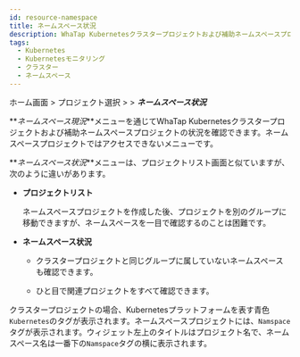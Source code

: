```yaml
---
id: resource-namespace
title: ネームスペース状況
description: WhaTap Kubernetesクラスタープロジェクトおよび補助ネームスペースプロジェクトの状況を確認できます。
tags:
  - Kubernetes
  - Kubernetesモニタリング
  - クラスター
  - ネームスペース
---
```


ホーム画面 > プロジェクト選択 > <Cmdname sid="cluster" className="uitext" /> > **_ネームスペース状況_**

**_ネームスペース現況_**メニューを通じてWhaTap Kubernetesクラスタープロジェクトおよび補助ネームスペースプロジェクトの状況を確認できます。ネームスペースプロジェクトではアクセスできないメニューです。 

<ImgLang img='k8s-namespace-status.png' desc='ネームスペース現況' />

**_ネームスペース状況_**メニューは、プロジェクトリスト画面と似ていますが、次のように違いがあります。

- **プロジェクトリスト**

  ネームスペースプロジェクトを作成した後、プロジェクトを別のグループに移動できますが、ネームスペースを一目で確認するのことは困難です。

- **ネームスペース状況**

  - クラスタープロジェクトと同じグループに属していないネームスペースも確認できます。

  - ひと目で関連プロジェクトをすべて確認できます。

クラスタープロジェクトの場合、Kubernetesプラットフォームを表す<span class='normal'>青色</span><code class='my'>Kubernetes</code>のタグが表示されます。ネームスペースプロジェクトには、<code class='my'>Namspace</code>タグが表示されます。ウィジェット左上のタイトルはプロジェクト名で、ネームスペース名は一番下の<code class='my'>Namspace</code>タグの横に表示されます。
